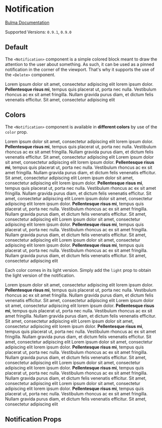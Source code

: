 

<Meta title="Elements/Notification" component={Notification} />

# Notification

[Bulma Documentation](https://bulma.io/documentation/elements/notification/)

Supported Versions: `0.9.1`, `0.9.0`

## Default

The `<Notification>` component is a simple colored block meant to draw the attention to the user about something. As such, it can be used as a pinned notification in the corner of the viewport. That's why it supports the use of the `<Delete>` component.

<Canvas>
  <Story name="Default">
    <Notification>
      <Delete />
      Lorem ipsum dolor sit amet, consectetur adipiscing elit lorem ipsum dolor. <strong>Pellentesque risus mi</strong>, tempus quis placerat ut, porta nec nulla. Vestibulum rhoncus ac ex sit amet fringilla. Nullam gravida purus diam, et dictum <a>felis venenatis</a> efficitur. Sit amet, consectetur adipiscing elit
    </Notification>
  </Story>
</Canvas>

## Colors

The `<Notification>` component is available in **different colors** by use of the `color` prop.

<Canvas>
  <Story name="Colors">
    <Notification color="primary">
      <Delete />
      Lorem ipsum dolor sit amet, consectetur adipiscing elit lorem ipsum dolor. <strong>Pellentesque risus mi</strong>, tempus quis placerat ut, porta nec nulla. Vestibulum rhoncus ac ex sit amet fringilla. Nullam gravida purus diam, et dictum <a>felis venenatis</a> efficitur. Sit amet, consectetur adipiscing elit
    </Notification>
    <Notification color="link">
      <Delete />
      Lorem ipsum dolor sit amet, consectetur adipiscing elit lorem ipsum dolor. <strong>Pellentesque risus mi</strong>, tempus quis placerat ut, porta nec nulla. Vestibulum rhoncus ac ex sit amet fringilla. Nullam gravida purus diam, et dictum <a>felis venenatis</a> efficitur. Sit amet, consectetur adipiscing elit
    </Notification>
    <Notification color="info">
      <Delete />
      Lorem ipsum dolor sit amet, consectetur adipiscing elit lorem ipsum dolor. <strong>Pellentesque risus mi</strong>, tempus quis placerat ut, porta nec nulla. Vestibulum rhoncus ac ex sit amet fringilla. Nullam gravida purus diam, et dictum <a>felis venenatis</a> efficitur. Sit amet, consectetur adipiscing elit
    </Notification>
    <Notification color="success">
      <Delete />
      Lorem ipsum dolor sit amet, consectetur adipiscing elit lorem ipsum dolor. <strong>Pellentesque risus mi</strong>, tempus quis placerat ut, porta nec nulla. Vestibulum rhoncus ac ex sit amet fringilla. Nullam gravida purus diam, et dictum <a>felis venenatis</a> efficitur. Sit amet, consectetur adipiscing elit
    </Notification>
    <Notification color="warning">
      <Delete />
      Lorem ipsum dolor sit amet, consectetur adipiscing elit lorem ipsum dolor. <strong>Pellentesque risus mi</strong>, tempus quis placerat ut, porta nec nulla. Vestibulum rhoncus ac ex sit amet fringilla. Nullam gravida purus diam, et dictum <a>felis venenatis</a> efficitur. Sit amet, consectetur adipiscing elit
    </Notification>
    <Notification color="danger">
      <Delete />
      Lorem ipsum dolor sit amet, consectetur adipiscing elit lorem ipsum dolor. <strong>Pellentesque risus mi</strong>, tempus quis placerat ut, porta nec nulla. Vestibulum rhoncus ac ex sit amet fringilla. Nullam gravida purus diam, et dictum <a>felis venenatis</a> efficitur. Sit amet, consectetur adipiscing elit
    </Notification>
  </Story>
</Canvas>

Each color comes in its light version. Simply add the `light` prop to obtain the light version of the notification.

<Canvas>
  <Story name="Light Colors">
    <Notification color="primary" light>
      <Delete />
      Lorem ipsum dolor sit amet, consectetur adipiscing elit lorem ipsum dolor. <strong>Pellentesque risus mi</strong>, tempus quis placerat ut, porta nec nulla. Vestibulum rhoncus ac ex sit amet fringilla. Nullam gravida purus diam, et dictum <a>felis venenatis</a> efficitur. Sit amet, consectetur adipiscing elit
    </Notification>
    <Notification color="link" light>
      <Delete />
      Lorem ipsum dolor sit amet, consectetur adipiscing elit lorem ipsum dolor. <strong>Pellentesque risus mi</strong>, tempus quis placerat ut, porta nec nulla. Vestibulum rhoncus ac ex sit amet fringilla. Nullam gravida purus diam, et dictum <a>felis venenatis</a> efficitur. Sit amet, consectetur adipiscing elit
    </Notification>
    <Notification color="info" light>
      <Delete />
      Lorem ipsum dolor sit amet, consectetur adipiscing elit lorem ipsum dolor. <strong>Pellentesque risus mi</strong>, tempus quis placerat ut, porta nec nulla. Vestibulum rhoncus ac ex sit amet fringilla. Nullam gravida purus diam, et dictum <a>felis venenatis</a> efficitur. Sit amet, consectetur adipiscing elit
    </Notification>
    <Notification color="success" light>
      <Delete />
      Lorem ipsum dolor sit amet, consectetur adipiscing elit lorem ipsum dolor. <strong>Pellentesque risus mi</strong>, tempus quis placerat ut, porta nec nulla. Vestibulum rhoncus ac ex sit amet fringilla. Nullam gravida purus diam, et dictum <a>felis venenatis</a> efficitur. Sit amet, consectetur adipiscing elit
    </Notification>
    <Notification color="warning" light>
      <Delete />
      Lorem ipsum dolor sit amet, consectetur adipiscing elit lorem ipsum dolor. <strong>Pellentesque risus mi</strong>, tempus quis placerat ut, porta nec nulla. Vestibulum rhoncus ac ex sit amet fringilla. Nullam gravida purus diam, et dictum <a>felis venenatis</a> efficitur. Sit amet, consectetur adipiscing elit
    </Notification>
    <Notification color="danger" light>
      <Delete />
      Lorem ipsum dolor sit amet, consectetur adipiscing elit lorem ipsum dolor. <strong>Pellentesque risus mi</strong>, tempus quis placerat ut, porta nec nulla. Vestibulum rhoncus ac ex sit amet fringilla. Nullam gravida purus diam, et dictum <a>felis venenatis</a> efficitur. Sit amet, consectetur adipiscing elit
    </Notification>
  </Story>
</Canvas>

## Notification Props

<ArgsTable of={Notification} />
